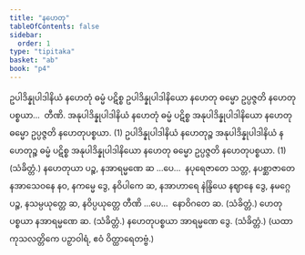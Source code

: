 ```yaml
---
title: "နဟေတု"
tableOfContents: false
sidebar:
  order: 1
type: "tipitaka"
basket: "ab"
book: "p4"
---
```



<DynamicBreadcrumb />

<Division number="62" book="p4" e="ch" v="39" p="487">

<Paragraph number="201" book="p4">
ဥပါဒိန္နုပါဒါနိယံ နဟေတုံ ဓမ္မံ ပဋိစ္စ ဥပါဒိန္နုပါဒါနိယော နဟေတု ဓမ္မော ဥပ္ပဇ္ဇတိ နဟေတုပစ္စယာ…  တီဏိ.
</Paragraph>

<Paragraph number="202" book="p4">
အနုပါဒိန္နုပါဒါနိယံ နဟေတုံ ဓမ္မံ ပဋိစ္စ အနုပါဒိန္နုပါဒါနိယော နဟေတု ဓမ္မော ဥပ္ပဇ္ဇတိ နဟေတုပစ္စယာ. (1)
</Paragraph>

<Paragraph number="203" book="p4">
ဥပါဒိန္နုပါဒါနိယံ နဟေတုဉ္စ အနုပါဒိန္နုပါဒါနိယံ နဟေတုဉ္စ ဓမ္မံ ပဋိစ္စ အနုပါဒိန္နုပါဒါနိယော နဟေတု ဓမ္မော ဥပ္ပဇ္ဇတိ နဟေတုပစ္စယာ. (1) (သံခိတ္တံ.)
</Paragraph>

</Division>
<Division number="63" book="p4" e="ch" v="39" p="487">

<Paragraph number="204" book="p4">
နဟေတုယာ ပဉ္စ, နအာရမ္မဏေ ဆ …ပေ…  နပုရေဇာတေ သတ္တ, နပစ္ဆာဇာတေ နအာသေဝနေ နဝ, နကမ္မေ ဒွေ, နဝိပါကေ ဆ, နအာဟာရေ နဲန္ဒြိယေ နဈာနေ ဒွေ, နမဂ္ဂေ ပဉ္စ, နသမ္ပယုတ္တေ ဆ, နဝိပ္ပယုတ္တေ တီဏိ …ပေ…  နောဝိဂတေ ဆ. (သံခိတ္တံ.)
</Paragraph>

<Paragraph number="205" book="p4">
ဟေတုပစ္စယာ နအာရမ္မဏေ ဆ. (သံခိတ္တံ.)
</Paragraph>

<Paragraph number="206" book="p4">
နဟေတုပစ္စယာ အာရမ္မဏေ ဒွေ. (သံခိတ္တံ.)
</Paragraph>

<Paragraph number="207" book="p4">
(ယထာ ကုသလတ္တိကေ ပဉှာဝါရံ, ဧဝံ ဝိတ္ထာရေတဗ္ဗံ.)
</Paragraph>
</Division>